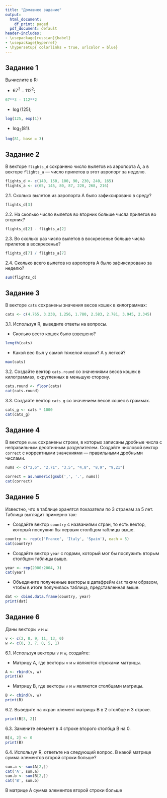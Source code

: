 ---
title: "Домашнее задание"
output:
  html_document:
    df_print: paged
  pdf_document: default
header-includes:
- \usepackage[russian]{babel}
- \usepackage{hyperref}
- \hypersetup{ colorlinks = true, urlcolor = blue}
---

## Задание 1

Вычислите в R:

* $67 ^ 3 - 112 ^ 2$;
```{r}
67**3 - 112**2
```
* $\log(125)$;
```{r}
log(125, exp(1))
```
* $\log_3(81)$.
```{r}
log(81, base = 3)
```

## Задание 2

В векторе `flights_d` сохранено число вылетов из аэропорта А, а в векторе `flights_a` — число прилетов в этот аэропорт за неделю.

```{r}
flights_d <- c(140, 150, 100, 90, 230, 240, 165)
flights_a <- c(65, 145, 80, 87, 220, 268, 216)
```

2.1. Сколько вылетов из аэропорта А было зафиксировано в среду?
```{r, echo=FALSE}
flights_d[3]
```

2.2.  На сколько число вылетов во вторник больше числа прилетов во вторник?
```{r, echo=FALSE}
flights_d[2] - flights_a[2]
```

2.3. Во сколько раз число вылетов в воскресенье больше числа прилетов в воскресенье?
```{r, echo=FALSE}
flights_d[7] / flights_a[7]
```

2.4. Сколько всего вылетов из аэропорта А было зафиксировано за неделю?
```{r}
sum(flights_d)
```

## Задание 3

В векторе `cats` сохранены значения весов кошек в килограммах:

```{r}
cats <- c(4.765, 3.230, 1.256, 1.780, 2.583, 2.781, 3.945, 2.345)
```

3.1. Используя R, выведите ответы на вопросы.

* Сколько всего кошек было взвешено?
```{r, echo=FALSE}
length(cats)
```

* Какой вес был у самой тяжелой кошки? А у легкой?
```{r, echo=FALSE}
max(cats)
```

3.2. Создайте вектор `cats.round` со значениями весов кошек в килограммах, округленных в меньшую сторону.
```{r, echo=FALSE}
cats.round <- floor(cats)
cat(cats.round)
```

3.3. Создайте вектор `cats_g` со значением весов кошек в граммах.
```{r, echo=FALSE}
cats_g <- cats * 1000
cat(cats_g)
```

## Задание 4

В векторе `nums` сохранены строки, в которых записаны дробные числа с неправильным десятичным разделителем. Создайте числовой вектор `correct` с корректными значениями — правильными дробными числами.

```{r}
nums <- c("2,6", "2,71", "3,5", "4,8", "8,9", "9,21")
```
```{r, echo=FALSE}
correct = as.numeric(gsub(',', '.', nums))
cat(correct)
```

## Задание 5

Известно, что в таблице хранятся показатели по 3 странам за 5 лет. Таблица выглядит примерно так:

\begin{table}[]
\centering
\begin{tabular}{|l|l|}
\hline
\textbf{country} & \textbf{year} \\ \hline
France           & 2000          \\ \hline
France           & 2001          \\ \hline
France           & 2002          \\ \hline
France           & 2003          \\ \hline
France           & 2004          \\ \hline
Italy            & 2000          \\ \hline
Italy            & 2001          \\ \hline
Italy            & 2002          \\ \hline
Italy            & 2003          \\ \hline
Italy            & 2004          \\ \hline
Spain            & 2000          \\ \hline
Spain            & 2001          \\ \hline
Spain            & 2002          \\ \hline
Spain            & 2003          \\ \hline
Spain            & 2004          \\ \hline
\end{tabular}
\end{table}

* Создайте вектор `country` с названиями стран, то есть вектор, который послужил бы первым столбцом таблицы выше.
```{r, echo=FALSE}
country <- rep(c('France', 'Italy', 'Spain'), each = 5)
cat(country)
```

* Создайте вектор `year` с годами, который мог бы послужить вторым столбцом таблицы выше.
```{r}
year <- rep(2000:2004, 3)
cat(year)
```

* Объедините полученные векторы в датафрейм `dat` таким образом, чтобы в итоге получилась таблица, представленная выше.
```{r, echo=FALSE}
dat <- cbind.data.frame(country, year)
print(dat)
```

## Задание 6

Даны векторы `v` и `w`:

```{r}
v <- c(2, 8, 9, 11, 13, 0)
w <- c(0, 3, 7, 0, 5, 1)
```

6.1. Используя векторы `v` и `w`, создайте:

* Матрицу A, где векторы `v` и `w` являются строками матрицы. 
```{r, echo=FALSE}
A <- rbind(v, w)
print(A)
```


* Матрицу B, где векторы `v` и `w` являются столбцами матрицы. 
```{r, echo=FALSE}
B <- cbind(v, w)
print(B)
```


6.2. Выведите на экран элемент матрицы B в 2 столбце и 3 строке.
```{r, echo=FALSE}
print(B[3, 2])
```


6.3. Замените элемент в 4 строке второго столбца B на 0.
```{r, echo=FALSE}
B[4, 2] <- 0
print(B)
```


6.4. Используя R, ответьте на следующий вопрос. В какой матрице сумма элементов второй строки больше?
```{r, echo=FALSE}
sum.a <- sum(A[2,])
cat('A', sum.a)
sum.b <- sum(B[2,])
cat('B', sum.b)

```
В матрице А сумма элементов второй строки больше

